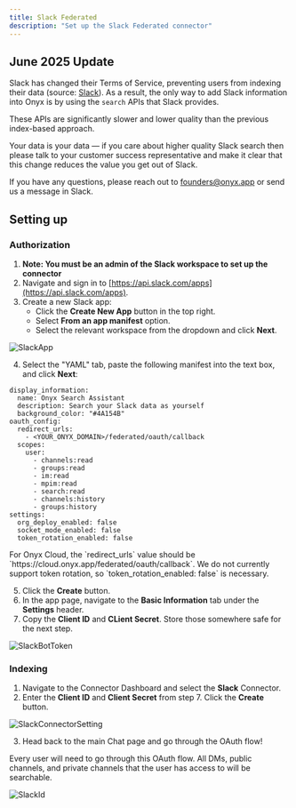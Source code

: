 ```yaml
---
title: Slack Federated
description: "Set up the Slack Federated connector"
---
```


## June 2025 Update

Slack has changed their Terms of Service, preventing users from indexing their data (source: [Slack](https://slack.com/terms-of-service/api)).
As a result, the only way to add Slack information into Onyx is by using the `search` APIs that Slack provides.

These APIs are significantly slower and lower quality than the previous index-based approach.

Your data is your data — if you care about higher quality Slack search then please talk to your customer success
representative and make it clear that this change reduces the value you get out of Slack.

If you have any questions, please reach out to founders@onyx.app or send us a message in Slack.

## Setting up

### Authorization

1. **Note: You must be an admin of the Slack workspace to set up the connector**
2. Navigate and sign in to [https://api.slack.com/apps](https://api.slack.com/apps).
3. Create a new Slack app:
   - Click the **Create New App** button in the top right.
   - Select **From an app manifest** option.
   - Select the relevant workspace from the dropdown and click **Next**.

![SlackApp](/assets/images/connectors/slack/SlackApp.png)

4. Select the "YAML" tab, paste the following manifest into the text box, and click **Next**:

```
display_information:
  name: Onyx Search Assistant
  description: Search your Slack data as yourself
  background_color: "#4A154B"
oauth_config:
  redirect_urls:
    - <YOUR_ONYX_DOMAIN>/federated/oauth/callback
  scopes:
    user:
      - channels:read
      - groups:read
      - im:read
      - mpim:read
      - search:read
      - channels:history
      - groups:history
settings:
  org_deploy_enabled: false
  socket_mode_enabled: false
  token_rotation_enabled: false
```

<Info>
For Onyx Cloud, the `redirect_urls` value should be `https://cloud.onyx.app/federated/oauth/callback`.
</Info>

<Warning>
  We do not currently support token rotation, so `token_rotation_enabled: false`
  is necessary.
</Warning>

5. Click the **Create** button.
6. In the app page, navigate to the **Basic Information** tab under the **Settings** header.
7. Copy the **Client ID** and **CLient Secret**. Store those somewhere safe for the next step.

![SlackBotToken](/assets/images/connectors/slack/FederatedSlackCredentials.png)

### Indexing

1. Navigate to the Connector Dashboard and select the **Slack** Connector.
2. Enter the **Client ID** and **Client Secret** from step 7. Click the **Create** button.

![SlackConnectorSetting](/assets/images/connectors/slack/SlackFederatedConnectorSetting.png)

3. Head back to the main Chat page and go through the OAuth flow!

<Info>
  Every user will need to go through this OAuth flow. All DMs, public channels,
  and private channels that the user has access to will be searchable.
</Info>

![SlackId](/assets/images/connectors/slack/FederatedSlackOauth.png)
